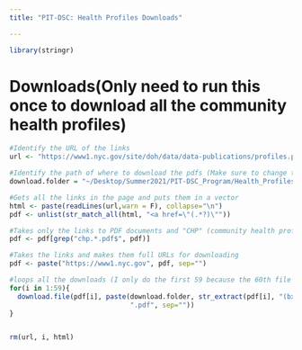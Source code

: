 ```yaml
---
title: "PIT-DSC: Health Profiles Downloads"

---
```



```r
library(stringr)
```


# Downloads(Only need to run this once to download all the community health profiles)
```r
#Identify the URL of the links
url <- "https://www1.nyc.gov/site/doh/data/data-publications/profiles.page"

#Identify the path of where to download the pdfs (Make sure to change the path for your computer)
download.folder = "~/Desktop/Summer2021/PIT-DSC_Program/Health_Profiles/"

#Gets all the links in the page and puts them in a vector
html <- paste(readLines(url,warn = F), collapse="\n")
pdf <- unlist(str_match_all(html, "<a href=\"(.*?)\""))

#Takes only the links to PDF documents and "CHP" (community health profile) documents
pdf <- pdf[grep("chp.*.pdf$", pdf)]

#Takes the links and makes them full URLs for downloading
pdf <- paste("https://www1.nyc.gov", pdf, sep="")

#loops all the downloads (I only do the first 59 because the 60th file is not a CHP)
for(i in 1:59){
  download.file(pdf[i], paste(download.folder, str_extract(pdf[i], "(bx|qn|mn|si|bk)[0-9]{1,4}"),
                              ".pdf", sep=""))
}


rm(url, i, html)
```

